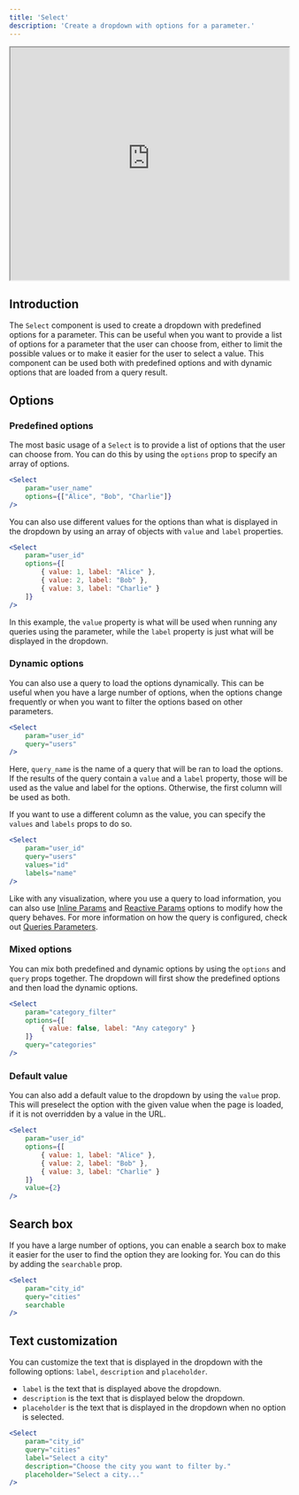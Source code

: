 ```yaml
---
title: 'Select'
description: 'Create a dropdown with options for a parameter.'
---
```


<iframe class="rounded-xl" src="https://docs-charts-examples.fly.dev/components/select" width="100%" height="420"> </iframe>

## Introduction

The `Select` component is used to create a dropdown with predefined options for a parameter. This can be useful when you want to provide a list of options for a parameter that the user can choose from, either to limit the possible values or to make it easier for the user to select a value.
This component can be used both with predefined options and with dynamic options that are loaded from a query result.

## Options

### Predefined options

The most basic usage of a `Select` is to provide a list of options that the user can choose from. You can do this by using the `options` prop to specify an array of options.

```jsx
<Select
	param="user_name"
	options={["Alice", "Bob", "Charlie"]}
/>
```

You can also use different values for the options than what is displayed in the dropdown by using an array of objects with `value` and `label` properties.

```jsx
<Select
	param="user_id"
	options={[
		{ value: 1, label: "Alice" },
		{ value: 2, label: "Bob" },
		{ value: 3, label: "Charlie" }
	]}
/>
```

In this example, the `value` property is what will be used when running any queries using the parameter, while the `label` property is just what will be displayed in the dropdown.

### Dynamic options

You can also use a query to load the options dynamically. This can be useful when you have a large number of options, when the options change frequently or when you want to filter the options based on other parameters.

```jsx
<Select
	param="user_id"
	query="users"
/>
```

Here, `query_name` is the name of a query that will be ran to load the options. If the results of the query contain a `value` and a `label` property, those will be used as the value and label for the options. Otherwise, the first column will be used as both.

If you want to use a different column as the value, you can specify the `values` and `labels` props to do so.

```jsx
<Select
	param="user_id"
	query="users"
	values="id"
	labels="name"
/>
```

Like with any visualization, where you use a query to load information, you can also use [Inline Params](/queries/logic/parameters#inline-parameters) and [Reactive Params](/queries/logic/parameters#reactive-to-parameters) options to modify how the query behaves. For more information on how the query is configured, check out [Queries Parameters](/queries/logic/parameters).

### Mixed options

You can mix both predefined and dynamic options by using the `options` and `query` props together. The dropdown will first show the predefined options and then load the dynamic options.

```jsx
<Select
	param="category_filter"
	options={[
		{ value: false, label: "Any category" }
	]}
	query="categories"
/>
```

### Default value

You can also add a default value to the dropdown by using the `value` prop. This will preselect the option with the given value when the page is loaded, if it is not overridden by a value in the URL.

```jsx
<Select
	param="user_id"
	options={[
		{ value: 1, label: "Alice" },
		{ value: 2, label: "Bob" },
		{ value: 3, label: "Charlie" }
	]}
	value={2}
/>
```

## Search box

If you have a large number of options, you can enable a search box to make it easier for the user to find the option they are looking for. You can do this by adding the `searchable` prop.

```jsx
<Select
	param="city_id"
	query="cities"
	searchable
/>
```

## Text customization

You can customize the text that is displayed in the dropdown with the following options: `label`, `description` and `placeholder`.
 - `label` is the text that is displayed above the dropdown.
 - `description` is the text that is displayed below the dropdown.
 - `placeholder` is the text that is displayed in the dropdown when no option is selected.

```jsx
<Select
	param="city_id"
	query="cities"
	label="Select a city"
	description="Choose the city you want to filter by."
	placeholder="Select a city..."
/>
```
